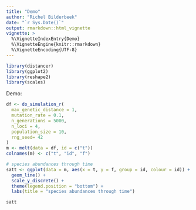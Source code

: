 ```yaml
---
title: "Demo"
author: "Richel Bilderbeek"
date: "`r Sys.Date()`"
output: rmarkdown::html_vignette
vignette: >
  %\VignetteIndexEntry{Demo}
  %\VignetteEngine{knitr::rmarkdown}
  %\VignetteEncoding{UTF-8}
---
```


```r
library(distancer)
library(ggplot2)
library(reshape2)
library(scales)
```

Demo:

```r
df <- do_simulation_r(
  max_genetic_distance = 1,
  mutation_rate = 0.1,
  n_generations = 5000,
  n_loci = 4,
  population_size = 10,
  rng_seed= 42
)
m <- melt(data = df, id = c("t"))
colnames(m) <- c("t", "id", "f")

# species abundances through time
satt <- ggplot(data = m, aes(x = t, y = f, group = id, colour = id)) + 
  geom_line() + 
  scale_y_discrete() + 
  theme(legend.position = "bottom") + 
  labs(title = "species abundances through time")

satt
```
